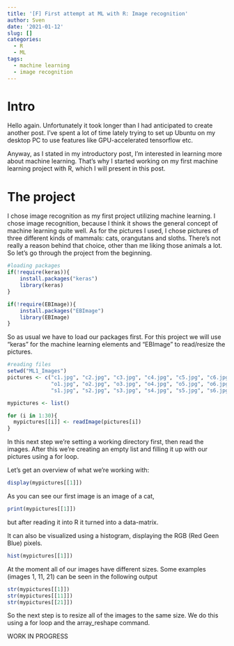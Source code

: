 ```yaml
---
title: '[F] First attempt at ML with R: Image recognition'
author: Sven
date: '2021-01-12'
slug: []
categories:
  - R
  - ML
tags:
  - machine learning
  - image recognition
---
```


# Intro

Hello again. Unfortunately it took longer than I had anticipated to create another
post. I've spent a lot of time lately trying to set up Ubuntu on my desktop PC to use
features like GPU-accelerated tensorflow etc. 

Anyway, as I stated in my introductory post, I'm interested in learning more about machine
learning. That's why I started working on my first machine learning project with R, 
which I will present in this post.

# The project

I chose image recognition as my first project utilizing machine learning. I chose 
image recognition, because I think it shows the general concept of machine learning quite well.
As for the pictures I used, I chose pictures of three different kinds of mammals: 
cats, orangutans and sloths. There's not really a reason behind that choice, other
than me liking those animals a lot. So let's go through the project from the beginning.

```r
#loading packages
if(!require(keras)){
    install.packages("keras")
    library(keras)
}

if(!require(EBImage)){
    install.packages("EBImage")
    library(EBImage)
}
```

So as usual we have to load our packages first. For this project we will use "keras"
for the machine learning elements and "EBImage" to read/resize the pictures.

```r
#reading files
setwd("ML1_Images")
pictures <- c("c1.jpg", "c2.jpg", "c3.jpg", "c4.jpg", "c5.jpg", "c6.jpg", "c7.jpg", "c8.jpg", "c9.jpg", "c10.jpg",
              "o1.jpg", "o2.jpg", "o3.jpg", "o4.jpg", "o5.jpg", "o6.jpg", "o7.jpg", "o8.jpg", "o9.jpg", "o10.jpg",
              "s1.jpg", "s2.jpg", "s3.jpg", "s4.jpg", "s5.jpg", "s6.jpg", "s7.jpg", "s8.jpg", "s9.jpg", "s10.jpg")

mypictures <- list()

for (i in 1:30){
  mypictures[[i]] <- readImage(pictures[i])
}
```

In this next step we're setting a working directory first, then read the images.
After this we're creating an empty list and filling it up with our pictures using a
for loop.

Let's get an overview of what we're working with:

```r
display(mypictures[[1]])

```

As you can see our first image is an image of a cat, 

```r
print(mypictures[[1]])
```

but after reading it into R it turned into a data-matrix.

It can also be visualized using a histogram, displaying the RGB (Red Geen Blue) pixels. 

```r
hist(mypictures[[1]])
```

At the moment all of our images have different sizes. Some examples (images 1, 11, 21)
can be seen in the following output

```r
str(mypictures[[1]])
str(mypictures[[11]])
str(mypictures[[21]])
```

So the next step is to resize all of the images to the same size. We do this using 
a for loop and the array_reshape command.


WORK IN PROGRESS

